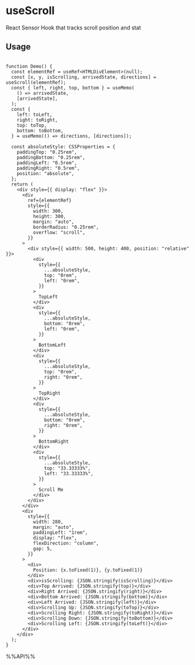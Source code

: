 # useScroll

React Sensor Hook that tracks scroll position and stat


## Usage

```tsx live

function Demo() {
  const elementRef = useRef<HTMLDivElement>(null);
  const [x, y, isScrolling, arrivedState, directions] = useScroll(elementRef);
  const { left, right, top, bottom } = useMemo(
    () => arrivedState,
    [arrivedState],
  );
  const {
    left: toLeft,
    right: toRight,
    top: toTop,
    bottom: toBottom,
  } = useMemo(() => directions, [directions]);

  const absoluteStyle: CSSProperties = {
    paddingTop: "0.25rem",
    paddingBottom: "0.25rem",
    paddingLeft: "0.5rem",
    paddingRight: "0.5rem",
    position: "absolute",
  };
  return (
    <div style={{ display: "flex" }}>
      <div
        ref={elementRef}
        style={{
          width: 300,
          height: 300,
          margin: "auto",
          borderRadius: "0.25rem",
          overflow: "scroll",
        }}
      >
        <div style={{ width: 500, height: 400, position: "relative" }}>
          <div
            style={{
              ...absoluteStyle,
              top: "0rem",
              left: "0rem",
            }}
          >
            TopLeft
          </div>
          <div
            style={{
              ...absoluteStyle,
              bottom: "0rem",
              left: "0rem",
            }}
          >
            BottomLeft
          </div>
          <div
            style={{
              ...absoluteStyle,
              top: "0rem",
              right: "0rem",
            }}
          >
            TopRight
          </div>
          <div
            style={{
              ...absoluteStyle,
              bottom: "0rem",
              right: "0rem",
            }}
          >
            BottomRight
          </div>
          <div
            style={{
              ...absoluteStyle,
              top: "33.33333%",
              left: "33.33333%",
            }}
          >
            Scroll Me
          </div>
        </div>
      </div>
      <div
        style={{
          width: 280,
          margin: "auto",
          paddingLeft: "1rem",
          display: "flex",
          flexDirection: "column",
          gap: 5,
        }}
      >
        <div>
          Position: {x.toFixed(1)}, {y.toFixed(1)}
        </div>
        <div>isScrolling: {JSON.stringify(isScrolling)}</div>
        <div>Top Arrived: {JSON.stringify(top)}</div>
        <div>Right Arrived: {JSON.stringify(right)}</div>
        <div>Bottom Arrived: {JSON.stringify(bottom)}</div>
        <div>Left Arrived: {JSON.stringify(left)}</div>
        <div>Scrolling Up: {JSON.stringify(toTop)}</div>
        <div>Scrolling Right: {JSON.stringify(toRight)}</div>
        <div>Scrolling Down: {JSON.stringify(toBottom)}</div>
        <div>Scrolling Left: {JSON.stringify(toLeft)}</div>
      </div>
    </div>
  );
}

```

%%API%%
